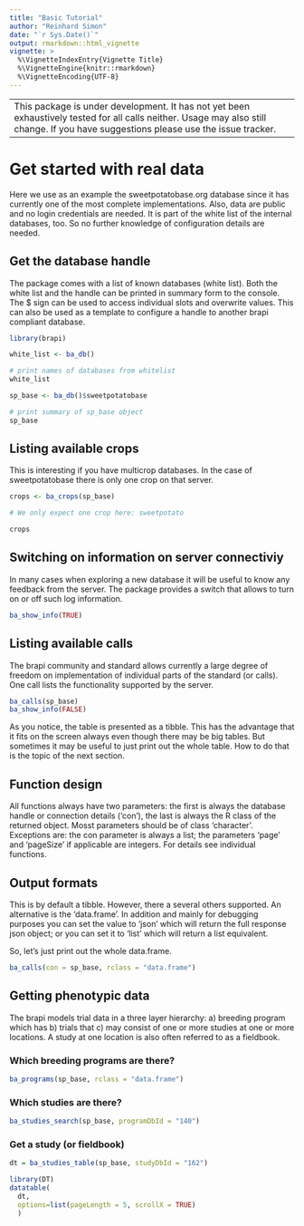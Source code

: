```yaml
---
title: "Basic Tutorial"
author: "Reinhard Simon"
date: "`r Sys.Date()`"
output: rmarkdown::html_vignette
vignette: >
  %\VignetteIndexEntry{Vignette Title}
  %\VignetteEngine{knitr::rmarkdown}
  %\VignetteEncoding{UTF-8}
---
```


--------------------------------------------------------------
This package is under development. It has not yet been exhaustively tested for all calls neither. Usage may also still change. If you have suggestions please use the issue tracker.
--------------------------------------------------------------

# Get started with real data

Here we use as an example the sweetpotatobase.org database since it has currently one of the most complete implementations. Also, data are public and no login credentials are needed. It is part of the white list of the internal databases, too. So no further knowledge of configuration details are needed.

## Get the database handle

The package comes with a list of known databases (white list). Both the white list and the handle can be printed in summary form to the console.
The $ sign can be used to access individual slots and overwrite values. This can also be used as a template to configure a handle to another brapi compliant database.

```r

library(brapi)

white_list <- ba_db()

# print names of databases from whitelist
white_list

sp_base <- ba_db()$sweetpotatobase

# print summary of sp_base object
sp_base

```

## Listing available crops

This is interesting if you have multicrop databases. In the case of sweetpotatobase there is only one crop on that server.

```r
crops <- ba_crops(sp_base)

# We only expect one crop here: sweetpotato

crops

```

## Switching on information on server connectiviy

In many cases when exploring a new database it will be useful to know any feedback from the server. The package provides a switch that allows to turn on or off such log information.

```r
ba_show_info(TRUE)
```

## Listing available calls

The brapi community and standard allows currently a large degree of freedom on implementation of individual parts of the standard (or calls). One call lists the functionality supported by the server.

```r
ba_calls(sp_base)
ba_show_info(FALSE)
```

As you notice, the table is presented as a tibble. This has the advantage that it fits on the screen always even though there may be big tables. But sometimes it may be useful to just print out the whole table. How to do that is the topic of the next section.

## Function design

All functions always have two parameters: the first is always the database handle or connection details ('con'), the last is always the R class of the returned object. Mosst parameters should be of class 'character'. Exceptions are: the con parameter is always a list; the parameters 'page' and 'pageSize' if applicable are integers. For details see individual functions.

## Output formats
This is by default a tibble. However, there a several others supported. An alternative is the 'data.frame'. In addition and mainly for debugging purposes you can set the value to 'json' which will return the full response json object; or you can set it to 'list' which will return a list equivalent.

So, let's just print out the whole data.frame.
```r
ba_calls(con = sp_base, rclass = "data.frame")
```

## Getting phenotypic data

The brapi models trial data in a three layer hierarchy: a) breeding program which has b) trials that c) may consist of one or more studies at one or more locations. A study at one location is also often referred to as a fieldbook.

### Which breeding programs are there?

```r
ba_programs(sp_base, rclass = "data.frame")
```


### Which studies are there?

```r
ba_studies_search(sp_base, programDbId = "140")
```

### Get a study (or fieldbook)

```r
dt = ba_studies_table(sp_base, studyDbId = "162")
```

```r
library(DT)
datatable(
  dt,
  options=list(pageLength = 5, scrollX = TRUE)
  )
```











